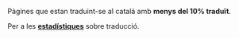 

Pàgines que estan traduint-se al catalá amb '''menys del 10% traduït'''.

Per a les '''[[:Category:en/Other languages|estadístiques]]''' sobre traducció.